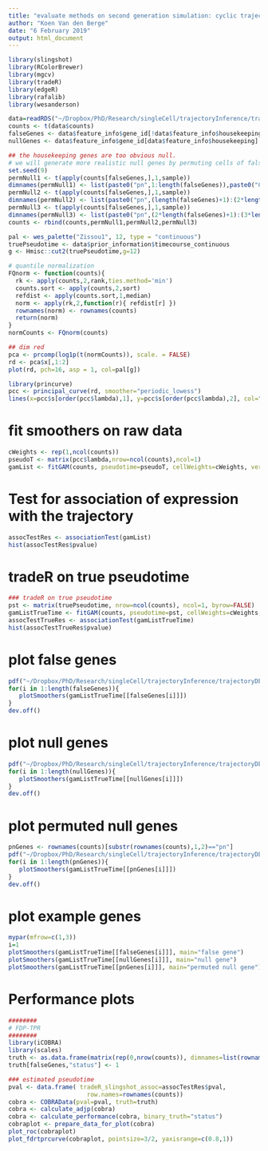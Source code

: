 ```yaml
---
title: "evaluate methods on second generation simulation: cyclic trajectory"
author: "Koen Van den Berge"
date: "6 February 2019"
output: html_document
---
```


```r
library(slingshot)
library(RColorBrewer)
library(mgcv)
library(tradeR)
library(edgeR)
library(rafalib)
library(wesanderson)

data=readRDS("~/Dropbox/PhD/Research/singleCell/trajectoryInference/trajectoryDE/tradeRPaper/simulation/sim2_dyngen_cycle/80.rds")
counts <- t(data$counts)
falseGenes <- data$feature_info$gene_id[!data$feature_info$housekeeping]
nullGenes <- data$feature_info$gene_id[data$feature_info$housekeeping]

## the housekeeping genes are too obvious null.
# we will generate more realistic null genes by permuting cells of false genes.
set.seed(9)
permNull1 <- t(apply(counts[falseGenes,],1,sample))
dimnames(permNull1) <- list(paste0("pn",1:length(falseGenes)),paste0("C",1:558))
permNull2 <- t(apply(counts[falseGenes,],1,sample))
dimnames(permNull2) <- list(paste0("pn",(length(falseGenes)+1):(2*length(falseGenes))),paste0("C",1:558))
permNull3 <- t(apply(counts[falseGenes,],1,sample))
dimnames(permNull3) <- list(paste0("pn",(2*length(falseGenes)+1):(3*length(falseGenes))),paste0("C",1:558))
counts <- rbind(counts,permNull1,permNull2,permNull3)

pal <- wes_palette("Zissou1", 12, type = "continuous")
truePseudotime <- data$prior_information$timecourse_continuous
g <- Hmisc::cut2(truePseudotime,g=12)

# quantile normalization
FQnorm <- function(counts){
  rk <- apply(counts,2,rank,ties.method='min')
  counts.sort <- apply(counts,2,sort)
  refdist <- apply(counts.sort,1,median)
  norm <- apply(rk,2,function(r){ refdist[r] })
  rownames(norm) <- rownames(counts)
  return(norm)
}
normCounts <- FQnorm(counts)

## dim red
pca <- prcomp(log1p(t(normCounts)), scale. = FALSE)
rd <- pca$x[,1:2]
plot(rd, pch=16, asp = 1, col=pal[g])

library(princurve)
pcc <- principal_curve(rd, smoother="periodic_lowess")
lines(x=pcc$s[order(pcc$lambda),1], y=pcc$s[order(pcc$lambda),2], col="red", lwd=2)
```

# fit smoothers on raw data

```r
cWeights <- rep(1,ncol(counts))
pseudoT <- matrix(pcc$lambda,nrow=ncol(counts),ncol=1)
gamList <- fitGAM(counts, pseudotime=pseudoT, cellWeights=cWeights, verbose=TRUE)
```

# Test for association of expression with the trajectory

```r
assocTestRes <- associationTest(gamList)
hist(assocTestRes$pvalue)
```

# tradeR on true pseudotime

```r
### tradeR on true pseudotime
pst <- matrix(truePseudotime, nrow=ncol(counts), ncol=1, byrow=FALSE)
gamListTrueTime <- fitGAM(counts, pseudotime=pst, cellWeights=cWeights, verbose=TRUE)
assocTestTrueRes <- associationTest(gamListTrueTime)
hist(assocTestTrueRes$pvalue)
```

# plot false genes

```r
pdf("~/Dropbox/PhD/Research/singleCell/trajectoryInference/trajectoryDE/tradeRPaper/simulation/sim2_dyngen_cycle/falseGenesTruePseudotime.pdf")
for(i in 1:length(falseGenes)){
   plotSmoothers(gamListTrueTime[[falseGenes[i]]])
}
dev.off()
```

# plot null genes

```r
pdf("~/Dropbox/PhD/Research/singleCell/trajectoryInference/trajectoryDE/tradeRPaper/simulation/sim2_dyngen_cycle/nullGenesTruePseudotime.pdf")
for(i in 1:length(nullGenes)){
   plotSmoothers(gamListTrueTime[[nullGenes[i]]])
}
dev.off()
```

# plot permuted null genes

```r
pnGenes <- rownames(counts)[substr(rownames(counts),1,2)=="pn"]
pdf("~/Dropbox/PhD/Research/singleCell/trajectoryInference/trajectoryDE/tradeRPaper/simulation/sim2_dyngen_cycle/permutedNullGenesTruePseudotime.pdf")
for(i in 1:length(pnGenes)){
   plotSmoothers(gamListTrueTime[[pnGenes[i]]])
}
dev.off()
```

# plot example genes

```r
mypar(mfrow=c(1,3))
i=1
plotSmoothers(gamListTrueTime[[falseGenes[i]]], main="false gene")
plotSmoothers(gamListTrueTime[[nullGenes[i]]], main="null gene")
plotSmoothers(gamListTrueTime[[pnGenes[i]]], main="permuted null gene")
```

# Performance plots

```r
########
# FDP-TPR
########
library(iCOBRA)
library(scales)
truth <- as.data.frame(matrix(rep(0,nrow(counts)), dimnames=list(rownames(counts),"status")))
truth[falseGenes,"status"] <- 1

### estimated pseudotime
pval <- data.frame( tradeR_slingshot_assoc=assocTestRes$pval,
                      row.names=rownames(counts))
cobra <- COBRAData(pval=pval, truth=truth)
cobra <- calculate_adjp(cobra)
cobra <- calculate_performance(cobra, binary_truth="status")
cobraplot <- prepare_data_for_plot(cobra)
plot_roc(cobraplot)
plot_fdrtprcurve(cobraplot, pointsize=3/2, yaxisrange=c(0.8,1))
```
